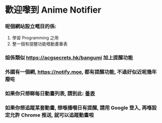 # 歡迎嚟到 Anime Notifier

### 呢個網站設立嘅目的係:
1. 學習 Programming 之用
2. 整一個有提醒功能嘅動畫番表

### 姐係類似 <https://acgsecrets.hk/bangumi> 加上提醒功能

### 外國有一個網, <https://notify.moe>, 都有提醒功能, 不過好似近呢幾年廢咗

### 如果你只想睇每日動畫列表, 請到此: <a href="/anime/season" >番表</a>

### 如果你想追蹤某套動畫, 想喺播嗰日有提醒, 請用 Google 登入, 再喺設定允許 Chrome 推送, 就可以追蹤動畫啦
